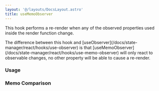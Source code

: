 ```yaml
---
layout: '@/layouts/DocsLayout.astro'
title: useMemoObserver
---
```



This hook performs a re-render when any of the observed properties used inside the render function change.

<Alert client:load severity='info'>
  The difference between this hook and
  [useObserver](/docs/state-manager/react/hooks/use-observer) is that
  [useMemoObserver](/docs/state-manager/react/hooks/use-memo-observer) will only
  react to observable changes, no other property will be able to cause a
  re-render.
</Alert>

### Usage

<StackBlitz client:load id='react-ts-yedutz' />

### Memo Comparison

<StackBlitz client:load id='react-ts-gvopzd' />
